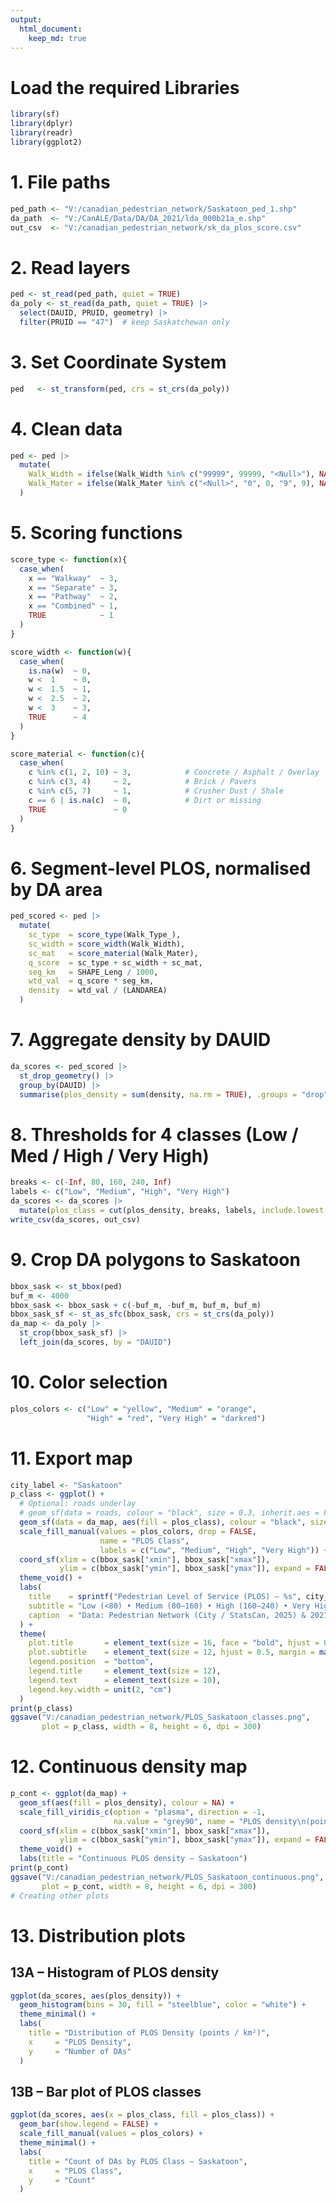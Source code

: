```yaml
---
output:
  html_document:
    keep_md: true
---
```


# Load the required Libraries

```r
library(sf)
library(dplyr)
library(readr)
library(ggplot2)
```

# 1. File paths 

```r
ped_path <- "V:/canadian_pedestrian_network/Saskatoon_ped_1.shp"
da_path  <- "V:/CanALE/Data/DA/DA_2021/lda_000b21a_e.shp"
out_csv  <- "V:/canadian_pedestrian_network/sk_da_plos_score.csv"
```

# 2.  Read layers 

```r
ped <- st_read(ped_path, quiet = TRUE)
da_poly <- st_read(da_path, quiet = TRUE) |>
  select(DAUID, PRUID, geometry) |>
  filter(PRUID == "47")  # keep Saskatchewan only
```

  
# 3.  Set Coordinate System

```r
ped   <- st_transform(ped, crs = st_crs(da_poly))
```

# 4.  Clean data 

```r
ped <- ped |>
  mutate(
    Walk_Width = ifelse(Walk_Width %in% c("99999", 99999, "<Null>"), NA, Walk_Width) |> as.numeric(),
    Walk_Mater = ifelse(Walk_Mater %in% c("<Null>", "0", 0, "9", 9), NA, Walk_Mater) |> as.integer()
  )
```


# 5.  Scoring functions 

```r
score_type <- function(x){
  case_when(
    x == "Walkway"  ~ 3,
    x == "Separate" ~ 3,
    x == "Pathway"  ~ 2,
    x == "Combined" ~ 1,
    TRUE            ~ 1
  )
}
```

```r

score_width <- function(w){
  case_when(
    is.na(w)  ~ 0,
    w <  1    ~ 0,
    w <  1.5  ~ 1,
    w <  2.5  ~ 2,
    w <  3    ~ 3,
    TRUE      ~ 4
  )
}
```

```r
score_material <- function(c){
  case_when(
    c %in% c(1, 2, 10) ~ 3,            # Concrete / Asphalt / Overlay
    c %in% c(3, 4)     ~ 2,            # Brick / Pavers
    c %in% c(5, 7)     ~ 1,            # Crusher Dust / Shale
    c == 6 | is.na(c)  ~ 0,            # Dirt or missing
    TRUE               ~ 0
  )
}
```


# 6.  Segment-level PLOS, normalised by DA area 

```r
ped_scored <- ped |>
  mutate(
    sc_type  = score_type(Walk_Type_),           
    sc_width = score_width(Walk_Width),
    sc_mat   = score_material(Walk_Mater),
    q_score  = sc_type + sc_width + sc_mat,      
    seg_km   = SHAPE_Leng / 1000,                
    wtd_val  = q_score * seg_km,
    density  = wtd_val / (LANDAREA)        
  )
```


# 7.  Aggregate density by DAUID 

```r
da_scores <- ped_scored |>
  st_drop_geometry() |>
  group_by(DAUID) |>
  summarise(plos_density = sum(density, na.rm = TRUE), .groups = "drop")
```

# 8.  Thresholds for 4 classes (Low / Med / High / Very High) 

```r
breaks <- c(-Inf, 80, 160, 240, Inf) 
labels <- c("Low", "Medium", "High", "Very High")
da_scores <- da_scores |>
  mutate(plos_class = cut(plos_density, breaks, labels, include.lowest = TRUE))
write_csv(da_scores, out_csv)
```


# 9.  Crop DA polygons to Saskatoon 

```r
bbox_sask <- st_bbox(ped)
buf_m <- 4000                          
bbox_sask <- bbox_sask + c(-buf_m, -buf_m, buf_m, buf_m)
bbox_sask_sf <- st_as_sfc(bbox_sask, crs = st_crs(da_poly))
da_map <- da_poly |>
  st_crop(bbox_sask_sf) |>
  left_join(da_scores, by = "DAUID")
```

  
# 10.  Color selection 

```r
plos_colors <- c("Low" = "yellow", "Medium" = "orange",
                 "High" = "red", "Very High" = "darkred")
```


# 11.  Export map  

```r
city_label <- "Saskatoon"
p_class <- ggplot() +
  # Optional: roads underlay
  # geom_sf(data = roads, colour = "black", size = 0.3, inherit.aes = FALSE) +
  geom_sf(data = da_map, aes(fill = plos_class), colour = "black", size = 0.05) +
  scale_fill_manual(values = plos_colors, drop = FALSE,
                    name = "PLOS Class",
                    labels = c("Low", "Medium", "High", "Very High")) +
  coord_sf(xlim = c(bbox_sask["xmin"], bbox_sask["xmax"]),
           ylim = c(bbox_sask["ymin"], bbox_sask["ymax"]), expand = FALSE) +
  theme_void() +
  labs(
    title    = sprintf("Pedestrian Level of Service (PLOS) – %s", city_label),
    subtitle = "Low (<80) • Medium (80–160) • High (160–240) • Very High (>240)  [points / km²]",
    caption  = "Data: Pedestrian Network (City / StatsCan, 2025) & 2021 Dissemination Areas"
  ) +
  theme(
    plot.title       = element_text(size = 16, face = "bold", hjust = 0.5),
    plot.subtitle    = element_text(size = 12, hjust = 0.5, margin = margin(b = 5)),
    legend.position  = "bottom",
    legend.title     = element_text(size = 12),
    legend.text      = element_text(size = 10),
    legend.key.width = unit(2, "cm")
  )
print(p_class)
ggsave("V:/canadian_pedestrian_network/PLOS_Saskatoon_classes.png",
       plot = p_class, width = 8, height = 6, dpi = 300)
```

       
       
# 12.  Continuous density map 

```r
p_cont <- ggplot(da_map) +
  geom_sf(aes(fill = plos_density), colour = NA) +
  scale_fill_viridis_c(option = "plasma", direction = -1,
                       na.value = "grey90", name = "PLOS density\n(points / km²)") +
  coord_sf(xlim = c(bbox_sask["xmin"], bbox_sask["xmax"]),
           ylim = c(bbox_sask["ymin"], bbox_sask["ymax"]), expand = FALSE) +
  theme_void() +
  labs(title = "Continuous PLOS density – Saskatoon")
print(p_cont)
ggsave("V:/canadian_pedestrian_network/PLOS_Saskatoon_continuous.png",
       plot = p_cont, width = 8, height = 6, dpi = 300)
# Creating other plots
```


# 13.  Distribution plots  

## 13A – Histogram of PLOS density

```r
ggplot(da_scores, aes(plos_density)) +
  geom_histogram(bins = 30, fill = "steelblue", color = "white") +
  theme_minimal() +
  labs(
    title = "Distribution of PLOS Density (points / km²)",
    x     = "PLOS Density",
    y     = "Number of DAs"
  )
```

## 13B – Bar plot of PLOS classes

```r
ggplot(da_scores, aes(x = plos_class, fill = plos_class)) +
  geom_bar(show.legend = FALSE) +
  scale_fill_manual(values = plos_colors) +
  theme_minimal() +
  labs(
    title = "Count of DAs by PLOS Class — Saskatoon",
    x     = "PLOS Class",
    y     = "Count"
  )
```

